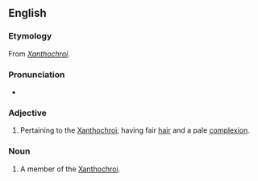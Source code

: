 ==English==

===Etymology===
From ''[[Xanthochroi]]''.

===Pronunciation===
* {{IPA|en|/zænˈθəʊkɹɔɪd/}}

===Adjective===
{{en-adj}}

# {{lb|en|anthropology}} Pertaining to the [[Xanthochroi]]; having fair [[hair]] and a pale [[complexion]].

===Noun===
{{en-noun}}

# {{lb|en|anthropology}} A member of the [[Xanthochroi]].